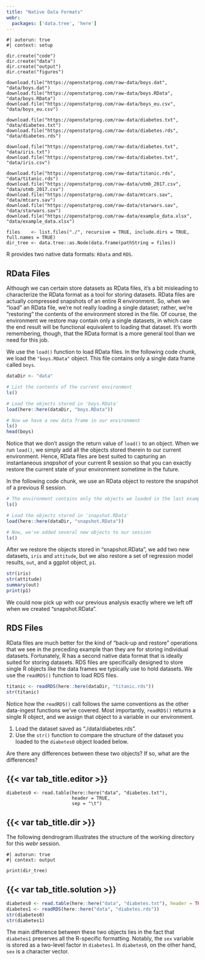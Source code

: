 ```yaml
---
title: "Native Data Formats"
webr:
  packages: ['data.tree', 'here']
---
```


```webr-r
#| autorun: true
#| context: setup

dir.create("code")
dir.create("data")
dir.create("output")
dir.create("figures")

download.file("https://openstatprog.com/raw-data/boys.dat", "data/boys.dat")
download.file("https://openstatprog.com/raw-data/boys.RData", "data/boys.RData")
download.file("https://openstatprog.com/raw-data/boys_eu.csv", "data/boys_eu.csv")

download.file("https://openstatprog.com/raw-data/diabetes.txt", "data/diabetes.txt")
download.file("https://openstatprog.com/raw-data/diabetes.rds", "data/diabetes.rds")

download.file("https://openstatprog.com/raw-data/diabetes.txt", "data/iris.txt")
download.file("https://openstatprog.com/raw-data/diabetes.txt", "data/iris.csv")

download.file("https://openstatprog.com/raw-data/titanic.rds", "data/titanic.rds")
download.file("https://openstatprog.com/raw-data/utmb_2017.csv", "data/utmb_2017.csv")
download.file("https://openstatprog.com/raw-data/mtcars.sav", "data/mtcars.sav")
download.file("https://openstatprog.com/raw-data/starwars.sav", "data/starwars.sav")
download.file("https://openstatprog.com/raw-data/example_data.xlsx", "data/example_data.xlsx")

files    <- list.files("./", recursive = TRUE, include.dirs = TRUE, full.names = TRUE)
dir_tree <- data.tree::as.Node(data.frame(pathString = files))
```

R provides two native data formats: `RData` and `RDS`.

## RData Files

Although we can certain store datasets as RData files, it's a bit misleading to characterize the RData format as a tool
for storing datasets. RData files are actually compressed snapshots of an entire R environment. So, when we "load" an RData
file, we're not really loading a single dataset; rather, we're "restoring" the contents of the environment stored in the
file. Of course, the environment we restore may contain only a single datasets, in which case the end result will be
functional equivalent to loading that dataset. It's worth remembering, though, that the RData format is a more general
tool than we need for this job.

We use the `load()` function to load RData files. In the following code chunk, we load the `"boys.RData"` object. This
file contains only a single data frame called `boys`.

```r
dataDir <- "data"

# List the contents of the current environment
ls()

# Load the objects stored in 'boys.RData'
load(here::here(dataDir, "boys.RData"))

# Now we have a new data frame in our environment
ls()
head(boys)
```

Notice that we don't assign the return value of `load()` to an object. When we run `load()`, we simply add all the
objects stored therein to our current environment. Hence, RData files are best suited to capturing an instantaneous
*snapshot* of your current R session so that you can exactly restore the current state of your environment sometime in
the future.

In the following code chunk, we use an RData object to restore the snapshot of a previous R session.

```r
# The environment contains only the objects we loaded in the last example
ls()

# Load the objects stored in 'snapshot.RData'
load(here::here(dataDir, "snapshot.RData"))

# Now, we've added several new objects to our session
ls()
```

After we restore the objects stored in "snapshot.RData", we add two new datasets, `iris` and `attitude`, but we also
restore a set of regression model results, `out`, and a ggplot object, `p1`.

```r
str(iris)
str(attitude)
summary(out)
print(p1)
```

We could now pick up with our previous analysis exactly where we left off when we created "snapshot.RData".

## RDS Files

RData files are much better for the kind of "back-up and restore" operations that we see in the preceding example than
they are for storing individual datasets. Fortunately, R has a second native data format that is ideally suited for
storing datasets. RDS files are specifically designed to store single R objects like the data frames we typically use to
hold datasets. We use the `readRDS()` function to load RDS files.

```r
titanic <- readRDS(here::here(dataDir, "titanic.rds"))
str(titanic)
```

Notice how the `readRDS()` call follows the same conventions as the other data-ingest functions we've covered. Most
importantly, `readRDS()` returns a single R object, and we assign that object to a variable in our environment.

::: practice

1. Load the dataset saved as "./data/diabetes.rds".
1. Use the `str()` function to compare the structure of the dataset you loaded to the `diabetes0` object loaded below.

Are there any differences between these two objects? If so, what are the differences?

:::: {.panel-tabset}

## {{< var tab_title.editor >}}

```webr-r
diabetes0 <- read.table(here::here("data", "diabetes.txt"),
                        header = TRUE,
                        sep = "\t")
```

## {{< var tab_title.dir >}}

The following dendrogram illustrates the structure of the working directory for this *webr* session.

```webr-r
#| autorun: true
#| context: output

print(dir_tree)
```

## {{< var tab_title.solution >}}

```r
diabetes0 <- read.table(here::here("data", "diabetes.txt"), header = TRUE, sep = "\t")
diabetes1 <- readRDS(here::here("data", "diabetes.rds"))
str(diabetes0)
str(diabetes1)
```

The main difference between these two objects lies in the fact that `diabetes1` preserves all the R-specific formatting.
Notably, the `sex` variable is stored as a two-level factor in `diabetes1`. In `diabetes0`, on the other hand, `sex` is
a character vector. 

::::

:::
